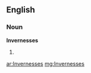 ==English==

===Noun===
'''Invernesses'''

# {{plural of|Inverness}}

[[ar:Invernesses]]
[[mg:Invernesses]]